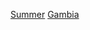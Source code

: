 {{portal|奥运会}}
{{cat main|奥林匹克运动会冈比亚代表团}}

[[Category:奧林匹克運動會甘比亞代表團|Summer]]
[[Category:夏季奥林匹克运动会代表团|Gambia]]